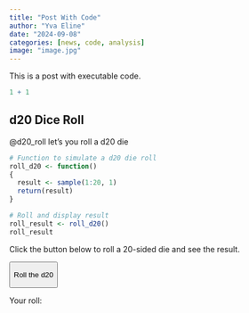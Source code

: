 ```yaml
---
title: "Post With Code"
author: "Yva Eline"
date: "2024-09-08"
categories: [news, code, analysis]
image: "image.jpg"
---
```


This is a post with executable code.

```r
1 + 1
```

## d20 Dice Roll

@d20_roll let's you roll a d20 die

```r
# Function to simulate a d20 die roll
roll_d20 <- function()
{
  result <- sample(1:20, 1)
  return(result)
}
```

```r
# Roll and display result
roll_result <- roll_d20()
roll_result
```

Click the button below to roll a 20-sided die and see the result.

<!-- This is just regular HTML and JavaScript embedded in the document -->

<button id="rollButton">

Roll the d20

</button>

<p>Your roll:</p>

```{=html}
<script>
// JavaScript function to simulate a d20 die roll
document.getElementById("rollButton").onclick = function() {
  // Generate a random number between 1 and 20
  var roll = Math.floor(Math.random() * 20) + 1;
  // Display the result in the rollResult span
  document.getElementById("rollResult").textContent = roll;
};
</script>
```

